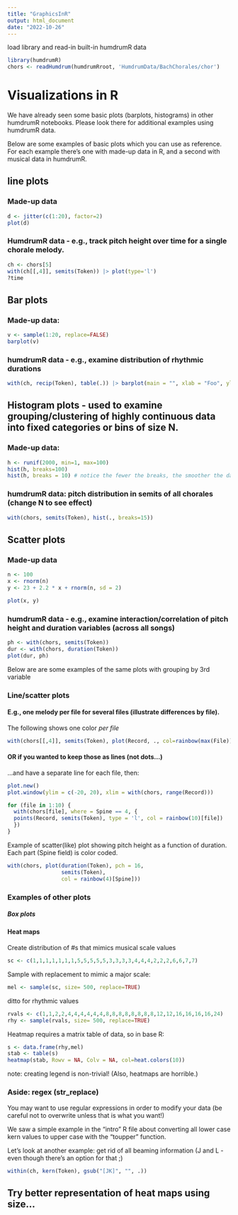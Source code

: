 ```yaml
---
title: "GraphicsInR"
output: html_document
date: "2022-10-26"
---
```

load library and read-in built-in humdrumR data
```r
library(humdrumR)
chors <- readHumdrum(humdrumRroot, 'HumdrumData/BachChorales/chor')
```

# Visualizations in R
We have already seen some basic plots (barplots, histograms) in other humdrumR notebooks. Please look there for additional examples using humdrumR data.

Below are some examples of basic plots which you can use as reference. For each example there's one with made-up data in R, and a second with musical data in humdrumR.

## line plots 
### Made-up data
```r
d <- jitter(c(1:20), factor=2)
plot(d)
```

### HumdrumR data - e.g., track pitch height over time for a single chorale melody.

```r
ch <- chors[5]
with(ch[[,4]], semits(Token)) |> plot(type='l')
?time
```

## Bar plots 
### Made-up data:
```r
v <- sample(1:20, replace=FALSE)
barplot(v)
```

### humdrumR data - e.g., examine distribution of rhythmic durations
```r
with(ch, recip(Token), table(.)) |> barplot(main = "", xlab = "Foo", ylab = "booo")
```

## Histogram plots - used to examine grouping/clustering of highly continuous data into fixed categories or bins of size N.

### Made-up data:
```r
h <- runif(2000, min=1, max=100)
hist(h, breaks=100) 
hist(h, breaks = 10) # notice the fewer the breaks, the smoother the data looks.
```

### humdrumR data: pitch distribution in semits of all chorales (change N to see effect)
```r
with(chors, semits(Token), hist(., breaks=15))

```

## Scatter plots
### Made-up data
```r
n <- 100
x <- rnorm(n)
y <- 23 + 2.2 * x + rnorm(n, sd = 2)

plot(x, y)
```

### humdrumR data - e.g., examine interaction/correlation of pitch height and duration variables (across all songs)
```r
ph <- with(chors, semits(Token))
dur <- with(chors, duration(Token))
plot(dur, ph)
```

Below are are some examples of the same plots with grouping by 3rd variable

### Line/scatter plots 
#### E.g., one melody per file for several files (illustrate differences by file). 
The following shows one color *per file*
```r
with(chors[[,4]], semits(Token), plot(Record, ., col=rainbow(max(File))[File]))
```
#### OR if you wanted to keep those as lines (not dots...) 
...and have a separate line for each file, then:

```r
plot.new()
plot.window(ylim = c(-20, 20), xlim = with(chors, range(Record)))

for (file in 1:10) {
  with(chors[file], where = Spine == 4, {
  points(Record, semits(Token), type = 'l', col = rainbow(10)[file])
  })
}


```


Example of scatter(like) plot showing pitch height as a function of duration. Each part (Spine field) is color coded.
```r
with(chors, plot(duration(Token), pch = 16,
                 semits(Token), 
                 col = rainbow(4)[Spine]))
```


### Examples of other plots

##### Box plots

#### Heat maps
Create distribution of #s that mimics musical scale values
```r
sc <- c(1,1,1,1,1,1,1,5,5,5,5,5,3,3,3,3,4,4,4,2,2,2,6,6,7,7)
```

Sample with replacement to mimic a major scale:
```r
mel <- sample(sc, size= 500, replace=TRUE)
```
ditto for rhythmic values
```r
rvals <- c(1,1,2,2,4,4,4,4,4,4,8,8,8,8,8,8,8,8,12,12,16,16,16,16,24)
rhy <- sample(rvals, size= 500, replace=TRUE)
```

Heatmap requires a matrix table of data, so in base R:
```r
s <- data.frame(rhy,mel)
stab <- table(s)
heatmap(stab, Rowv = NA, Colv = NA, col=heat.colors(10)) 
```
note: creating legend is non-trivial! (Also, heatmaps are horrible.)

### Aside: regex (str_replace)
You may want to use regular expressions in order to modify your data (be careful not to overwrite unless that is what you want!)

We saw a simple example in the "intro" R file about converting all lower case kern values to upper case with the "toupper" function.

Let's look at another example: get rid of all beaming information (J and L - even though there's an option for that ;)
```r
within(ch, kern(Token), gsub("[JK]", "", .))
```



## Try better representation of heat maps using size...

